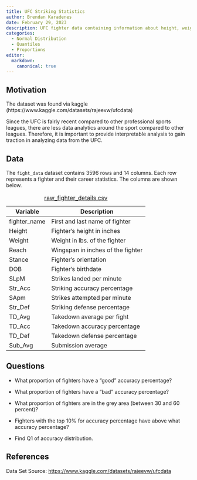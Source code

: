 ```yaml
---
title: UFC Striking Statistics
author: Brendan Karadenes
date: February 29, 2023
description: UFC fighter data containing information about height, weight, striking, reach, stance, and takedowns. Since the striking accuracy distribution is approximately normal, we will look at proportions and percentiles of fighters with "good" and "bad" percentages.
categories:
  - Normal Distribution
  - Quantiles
  - Proportions
editor:
  markdown: 
    canonical: true
---
```


## Motivation

The dataset was found via kaggle (https://www.kaggle.com/datasets/rajeevw/ufcdata)

Since the UFC is fairly recent compared to other professional sports leagues, there are less data analytics around the sport compared to other leagues. Therefore, it is important to provide interpretable analysis to gain traction in analyzing data from the UFC.

## Data

The `fight_data` dataset contains 3596 rows and 14 columns. Each row represents a fighter and their career statistics. The columns are shown below.

| Variable     | Description                       |
|--------------|-----------------------------------|
| fighter_name | First and last name of fighter    |
| Height       | Fighter's height in inches        |
| Weight       | Weight in lbs. of the fighter     |
| Reach        | Wingspan in inches of the fighter |
| Stance       | Fighter's orientation             |
| DOB          | Fighter's birthdate               |
| SLpM         | Strikes landed per minute         |
| Str_Acc      | Striking accuracy percentage      |
| SApm         | Strikes attempted per minute      |
| Str_Def      | Striking defense percentage       |
| TD_Avg       | Takedown average per fight        |
| TD_Acc       | Takedown accuracy percentage      |
| TD_Def       | Takedown defense percentage       |
| Sub_Avg      | Submission average                |

: [raw_fighter_details.csv](../data/raw_fighter_details.csv)

## Questions

-   What proportion of fighters have a “good” accuracy percentage?

-   What proportion of fighters have a “bad” accuracy percentage?

-   What proportion of fighters are in the grey area (between 30 and 60 percent)?

-   Fighters with the top 10% for accuracy percentage have above what accuracy percentage?

-   Find Q1 of accuracy distribution.

## References

Data Set Source: [https://www.kaggle.com/datasets/rajeevw/ufcdata](https://www.kaggle.com/datasets/rajeevw/ufcdata){target="_blank"}
